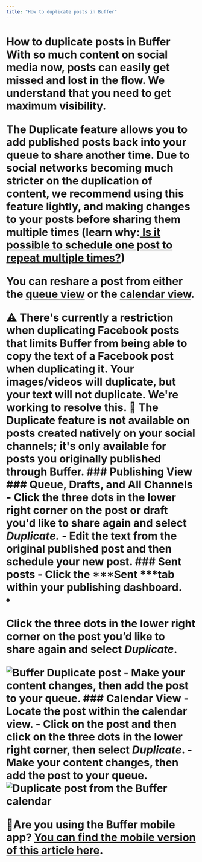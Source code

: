 ```yaml
---
title: "How to duplicate posts in Buffer"
---
```


# How to duplicate posts in Buffer <a href="javascript:window.print()" class="printArticle" title="Print this article" aria-label="Print this Article"><i class="icon-print"></i></a> With so much content on social media now, posts can easily get missed and lost in the flow. We understand that you need to get maximum visibility. <p>The Duplicate feature allows you to add published posts back into your queue to share another time. Due to social networks becoming much stricter on the duplication of content, we recommend using this feature lightly, and making changes to your posts before sharing them multiple times (learn why:[ Is it possible to schedule one post to repeat multiple times?](https://buffer.helpscoutdocs.com/article/647-is-it-possible-to-schedule-one-post-to-repeat-multiple-times))</p> <p>You can reshare a post from either the [queue view](#h_01HBW1QYS81N8QEQ7896SKN407) or the [calendar view](#h_01HBW1QYS994H86AEWAGPJW3D6). </p> ⚠️ There's currently a restriction when duplicating Facebook posts that limits Buffer from being able to copy the text of a Facebook post when duplicating it. Your images/videos will duplicate, but your text will not duplicate. We're working to resolve this. 📝 The Duplicate feature is not available on posts created natively on your social channels; it's only available for posts you originally published through Buffer. ### Publishing View ### Queue, Drafts, and All Channels - Click the three dots in the lower right corner on the post or draft you'd like to share again and select ***Duplicate.***</li> - Edit the text from the original published post and then schedule your new post. ### Sent posts - Click the ***Sent ***tab within your publishing dashboard.</li> <li></li><p>Click the three dots in the lower right corner on the post you’d like to share again and select ***Duplicate***.</p>![Buffer Duplicate post](//d33v4339jhl8k0.cloudfront.net/docs/assets/64cb6cf86d4a3e191f237e66/images/66b64f698919a15d1b1d2a40/file-523ShvjcMc.jpg)</li> - Make your content changes, then add the post to your queue. ### Calendar View - Locate the post within the calendar view. - Click on the post and then click on the three dots in the lower right corner, then select ***Duplicate***.</li> - Make your content changes, then add the post to your queue. ![Duplicate post from the Buffer calendar](//d33v4339jhl8k0.cloudfront.net/docs/assets/64cb6cf86d4a3e191f237e66/images/66c7522965e01777a9334361/file-Cv3Su9941I.png) <div class="callout-blue"> <p>📝Are you using the Buffer mobile app? [You can find the mobile version of this article here](https://buffer.helpscoutdocs.com/article/637-share-posts-with-the-share-again-feature-rebuffer-on-the-mobile-app).</p> </div>